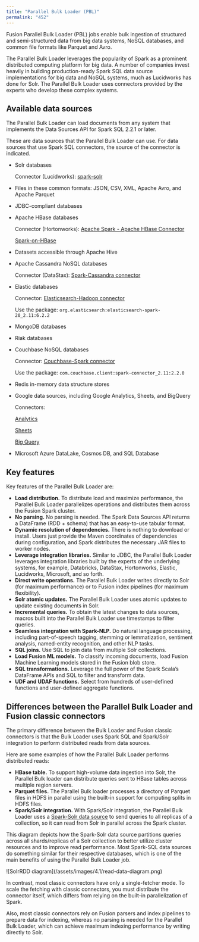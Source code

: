 ```yaml
---
title: "Parallel Bulk Loader (PBL)"
permalink: "452"
---
```


Fusion Parallel Bulk Loader (PBL) jobs enable bulk ingestion of structured and semi-structured data from big data systems, NoSQL databases, and common file formats like Parquet and Avro.

The Parallel Bulk Loader leverages the popularity of Spark as a prominent distributed computing platform for big data. A number of companies invest heavily in building production-ready Spark SQL data source implementations for big data and NoSQL systems, much as Lucidworks has done for Solr. The Parallel Bulk Loader uses connectors provided by the experts who develop these complex systems.

## Available data sources

The Parallel Bulk Loader can load documents from any system that implements the Data Sources API for Spark SQL 2.2.1 or later.

These are data sources that the Parallel Bulk Loader can use. For data sources that use Spark SQL connectors, the source of the connector is indicated.

* Solr databases

  Connector (Lucidworks): [spark-solr](https://github.com/lucidworks/spark-solr)
* Files in these common formats: JSON, CSV, XML, Apache Avro, and Apache Parquet
* JDBC-compliant databases
* Apache HBase databases

  Connector (Hortonworks): [Apache Spark - Apache HBase Connector](https://github.com/hortonworks-spark/shc)

  [Spark-on-HBase](https://hortonworks.com/blog/spark-hbase-dataframe-based-hbase-connector)
* Datasets accessible through Apache Hive
* Apache Cassandra NoSQL databases

  Connector (DataStax): [Spark-Cassandra connector](https://github.com/datastax/spark-cassandra-connector)
* Elastic databases

  Connector: [Elasticsearch-Hadoop connector](https://github.com/elastic/elasticsearch-hadoop)

  Use the package: `org.elasticsearch:elasticsearch-spark-20_2.11:6.2.2`
* MongoDB databases
* Riak databases
* Couchbase NoSQL databases

  Connector: [Couchbase-Spark connector](https://spark-packages.org/package/couchbase/couchbase-spark-connector)

  Use the package: `com.couchbase.client:spark-connector_2.11:2.2.0`
* Redis in-memory data structure stores
* Google data sources, including Google Analytics, Sheets, and BigQuery

  Connectors:

  [Analytics](https://github.com/crealytics/spark-google-analytics)

  [Sheets](https://github.com/potix2/spark-google-spreadsheets)

  [Big Query](https://github.com/spotify/spark-bigquery)
* Microsoft Azure DataLake, Cosmos DB, and SQL Database

## Key features

Key features of the Parallel Bulk Loader are:

* **Load distribution.** To distribute load and maximize performance, the Parallel Bulk Loader parallelizes operations and distributes them across the Fusion Spark cluster.
* **No parsing.** No parsing is needed. The Spark Data Sources API returns a DataFrame (RDD + schema) that has an easy-to-use tabular format.
* **Dynamic resolution of dependencies.** There is nothing to download or install. Users just provide the Maven coordinates of dependencies during configuration, and Spark distributes the necessary JAR files to worker nodes.
* **Leverage integration libraries.** Similar to JDBC, the Parallel Bulk Loader leverages integration libraries built by the experts of the underlying systems, for example, Databricks, DataStax, Hortonworks, Elastic, Lucidworks, Microsoft, and so forth.
* **Direct write operations.** The Parallel Bulk Loader writes directly to Solr (for maximum performance) or to Fusion index pipelines (for maximum flexibility).
* **Solr atomic updates.** The Parallel Bulk Loader uses atomic updates to update existing documents in Solr.
* **Incremental queries.** To obtain the latest changes to data sources, macros built into the Parallel Bulk Loader use timestamps to filter queries.
* **Seamless integration with Spark-NLP.** Do natural language processing, including part-of-speech tagging, stemming or lemmatization, sentiment analysis, named-entity recognition, and other NLP tasks.
* **SQL joins.** Use SQL to join data from multiple Solr collections.
* **Load Fusion ML models.** To classify incoming documents, load Fusion Machine Learning models stored in the Fusion blob store.
* **SQL transformations.** Leverage the full power of the Spark Scala’s DataFrame APIs and SQL to filter and transform data.
* **UDF and UDAF functions.** Select from hundreds of user-defined functions and user-defined aggregate functions.

## Differences between the Parallel Bulk Loader and Fusion classic connectors

The primary difference between the Bulk Loader and Fusion classic connectors is that the Bulk Loader uses Spark SQL and Spark/Solr integration to perform distributed reads from data sources.

Here are some examples of how the Parallel Bulk Loader performs distributed reads:

* **HBase table.** To support high-volume data ingestion into Solr, the Parallel Bulk loader can distribute queries sent to HBase tables across multiple region servers.
* **Parquet files.** The Parallel Bulk loader processes a directory of Parquet files in HDFS in parallel using the built-in support for computing splits in HDFS files.
* **Spark/Solr integration.** With Spark/Solr integration, the Parallel Bulk Loader uses a [Spark-Solr data source](https://github.com/lucidworks/spark-solr) to send queries to all replicas of a collection, so it can read from Solr in parallel across the Spark cluster.

This diagram depicts how the Spark-Solr data source partitions queries across all shards/replicas of a Solr collection to better utilize cluster resources and to improve read performance. Most Spark-SQL data sources do something similar for their respective databases, which is one of the main benefits of using the Parallel Bulk Loader job.

<Frame>![SolrRDD diagram](/assets/images/4.1/read-data-diagram.png)</Frame>

In contrast, most classic connectors have only a single-fetcher mode. To scale the fetching with classic connectors, you must distribute the connector itself, which differs from relying on the built-in parallelization of Spark.

Also, most classic connectors rely on Fusion parsers and index pipelines to prepare data for indexing, whereas no parsing is needed for the Parallel Bulk Loader, which can achieve maximum indexing performance by writing directly to Solr.
